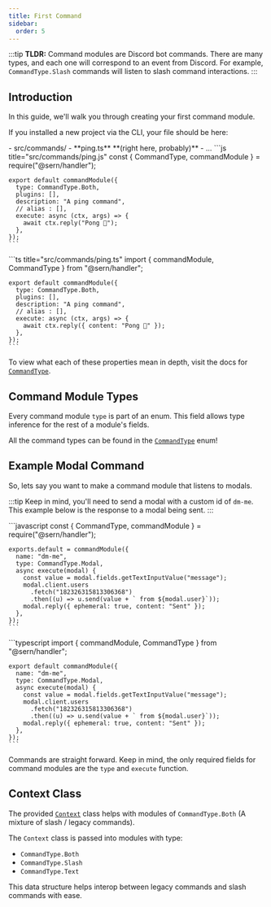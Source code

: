 ```yaml
---
title: First Command
sidebar:
  order: 5
---
```


:::tip
**TLDR:** Command modules are Discord bot commands. There are many types, and each one will correspond to an event from Discord. For example, `CommandType.Slash` commands will listen to slash command interactions.
:::

## Introduction

In this guide, we'll walk you through creating your first command module.

If you installed a new project via the CLI, your file should be here:


<FileTree>
- src/commands/
    - **ping.ts** **(right here, probably)**
- ...
</FileTree>


<Tabs syncKey="language-preference">
  <TabItem value="js" label="JavaScript">
    ```js title="src/commands/ping.js"
    const { CommandType, commandModule } = require("@sern/handler");

    export default commandModule({
      type: CommandType.Both,
      plugins: [],
      description: "A ping command",
      // alias : [],
      execute: async (ctx, args) => {
        await ctx.reply("Pong 🏓");
      },
    });
    ```
  </TabItem>
  <TabItem value="ts" label="TypeScript">
    ```ts title="src/commands/ping.ts"
    import { commandModule, CommandType } from "@sern/handler";

    export default commandModule({
      type: CommandType.Both,
      plugins: [],
      description: "A ping command",
      // alias : [],
      execute: async (ctx, args) => {
        await ctx.reply({ content: "Pong 🏓" });
      },
    });
    ```
  </TabItem>
</Tabs>

To view what each of these properties mean in depth, visit the docs for [`CommandType`](../../../api/enumerations/commandtype).

## Command Module Types

Every command module `type` is part of an enum. This field allows type inference for the rest of a module's fields.

All the command types can be found in the [`CommandType`](../../../api/enumerations/commandtype) enum!

## Example Modal Command

So, lets say you want to make a command module that listens to modals.

:::tip
Keep in mind, you'll need to send a modal with a custom id of `dm-me`. This example below is the response to a modal being sent.
:::

<Tabs syncKey="language-preference">
  <TabItem value="js" label="JavaScript">
    ```javascript
    const { CommandType, commandModule } = require("@sern/handler");
    
    exports.default = commandModule({
      name: "dm-me",
      type: CommandType.Modal,
      async execute(modal) {
        const value = modal.fields.getTextInputValue("message");
        modal.client.users
          .fetch("182326315813306368")
          .then((u) => u.send(value + ` from ${modal.user}`));
        modal.reply({ ephemeral: true, content: "Sent" });
      },
    });
    ```
  </TabItem>
  <TabItem value="ts" label="TypeScript">
    ```typescript
    import { commandModule, CommandType } from "@sern/handler";
    
    export default commandModule({
      name: "dm-me",
      type: CommandType.Modal,
      async execute(modal) {
        const value = modal.fields.getTextInputValue("message");
        modal.client.users
          .fetch("182326315813306368")
          .then((u) => u.send(value + ` from ${modal.user}`));
        modal.reply({ ephemeral: true, content: "Sent" });
      },
    });
    ```
  </TabItem>
</Tabs>

Commands are straight forward. Keep in mind, the only required fields for command modules are the `type` and `execute` function.

## Context Class

The provided [`Context`](../../../api/classes/context) class helps with modules of `CommandType.Both` (A mixture of slash / legacy commands).

The `Context` class is passed into modules with type:

- `CommandType.Both`
- `CommandType.Slash`
- `CommandType.Text`

This data structure helps interop between legacy commands and slash commands with ease.
